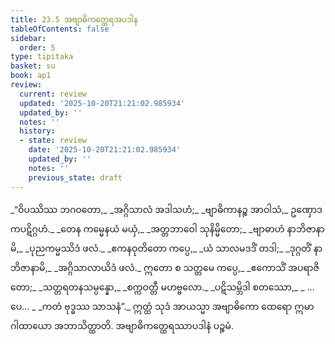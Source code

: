 ```yaml
---
title: 23.5 အဗျာဓိကတ္ထေရအပဒါန
tableOfContents: false
sidebar:
  order: 5
type: tipitaka
basket: su
book: ap1
review:
  current: review
  updated: '2025-10-20T21:21:02.985934'
  updated_by: ''
  notes: ''
  history:
  - state: review
    date: '2025-10-20T21:21:02.985934'
    updated_by: ''
    notes: ''
    previous_state: draft
---
```



<DynamicBreadcrumb />


<ReviewStatus review={frontmatter.review} showDetails={true} />

<HypothesisAnnotation frontmatter={frontmatter} />

<Division number="24" book="ap1" e="ch" v="20" p="241">

<Paragraph number="2930" type="verses" book="ap1">
_“ဝိပဿိဿ ဘဂဝတော,_  
_အဂ္ဂိသာလံ အဒါသဟံ;_  
_ဗျာဓိကာနဉ္စ အာဝါသံ,_  
ဥဏှောဒကပဋိဂ္ဂဟံ._  

</Paragraph>

</Division>
<Division number="25" book="ap1" e="ch" v="20" p="241">

<Paragraph number="2931" type="verses" book="ap1">
_တေန ကမ္မေနယံ မယှံ,_  
_အတ္တဘာဝေါ သုနိမ္မိတော;_  
_ဗျာဓာဟံ နာဘိဇာနာမိ,_  
_ပုညကမ္မဿိဒံ ဖလံ._  

</Paragraph>

</Division>
<Division number="26" book="ap1" e="ch" v="20" p="241">

<Paragraph number="2932" type="verses" book="ap1">
_ဧကနဝုတိတော ကပ္ပေ,_  
_ယံ သာလမဒဒိံ တဒါ;_  
_ဒုဂ္ဂတိံ နာဘိဇာနာမိ,_  
_အဂ္ဂိသာလာယိဒံ ဖလံ._  

</Paragraph>

</Division>
<Division number="27" book="ap1" e="ch" v="20" p="241">

<Paragraph number="2933" type="verses" book="ap1">
ဣတော စ သတ္တမေ ကပ္ပေ,_  
_ဧကောသိံ အပရာဇိတော;_  
_သတ္တရတနသမ္ပန္နော,_  
_စက္ကဝတ္တီ မဟဗ္ဗလော._  

</Paragraph>

</Division>
<Division number="28" book="ap1" e="ch" v="20" p="241">

<Paragraph number="2934" type="verses" book="ap1">
_ပဋိသမ္ဘိဒါ စတဿော,_  
_ …ပေ… _  
_ကတံ ဗုဒ္ဓဿ သာသနံ”._  

</Paragraph>

<Paragraph number="2935" book="ap1">
ဣတ္ထံ သုဒံ အာယသ္မာ အဗျာဓိကော ထေရော ဣမာ ဂါထာယော အဘာသိတ္ထာတိ.

</Paragraph>
</Division>

<Paragraph number="2936" type="center" book="ap1">
အဗျာဓိကတ္ထေရဿာပဒါနံ ပဉ္စမံ.
</Paragraph>